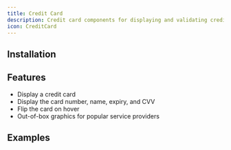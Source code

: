 ```yaml
---
title: Credit Card
description: Credit card components for displaying and validating credit card information.
icon: CreditCard
---
```


<Preview path="credit-card" />

## Installation

<Installer packageName="credit-card" />

## Features

- Display a credit card
- Display the card number, name, expiry, and CVV
- Flip the card on hover
- Out-of-box graphics for popular service providers

## Examples
